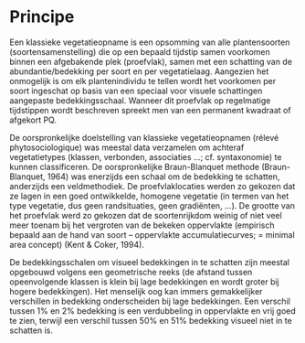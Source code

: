 # Principe

Een klassieke vegetatieopname is een opsomming van alle plantensoorten
(soortensamenstelling) die op een bepaald tijdstip samen voorkomen binnen een
afgebakende plek (proefvlak), samen met een schatting van de
abundantie/bedekking per soort en per vegetatielaag. Aangezien het onmogelijk is
om elk plantenindividu te tellen wordt het voorkomen per soort ingeschat op
basis van een speciaal voor visuele schattingen aangepaste bedekkingsschaal.
Wanneer dit proefvlak op regelmatige tijdstippen wordt beschreven spreekt men
van een permanent kwadraat of afgekort PQ.

De oorspronkelijke doelstelling van klassieke vegetatieopnamen (rélevé
phytosociologique) was meestal data verzamelen om achteraf vegetatietypes
(klassen, verbonden, associaties ...; cf. syntaxonomie) te kunnen classificeren.
De oorspronkelijke Braun-Blanquet methode (Braun-Blanquet, 1964) was enerzijds
een schaal om de bedekking te schatten, anderzijds een veldmethodiek. De
proefvlaklocaties werden zo gekozen dat ze lagen in een goed ontwikkelde,
homogene vegetatie (in termen van het type vegetatie, dus geen randsituaties,
geen gradiënten, ...). De grootte van het proefvlak werd zo gekozen dat de
soortenrijkdom weinig of niet veel meer toenam bij het vergroten van de bekeken
oppervlakte (empirisch bepaald aan de hand van soort -- oppervlakte
accumulatiecurves; = minimal area concept) (Kent & Coker, 1994).

De bedekkingsschalen om visueel bedekkingen in te schatten zijn meestal
opgebouwd volgens een geometrische reeks (de afstand tussen opeenvolgende
klassen is klein bij lage bedekkingen en wordt groter bij hogere bedekkingen).
Het menselijk oog kan immers gemakkelijker verschillen in bedekking
onderscheiden bij lage bedekkingen. Een verschil tussen 1% en 2% bedekking is
een verdubbeling in oppervlakte en vrij goed te zien, terwijl een verschil
tussen 50% en 51% bedekking visueel niet in te schatten is.

